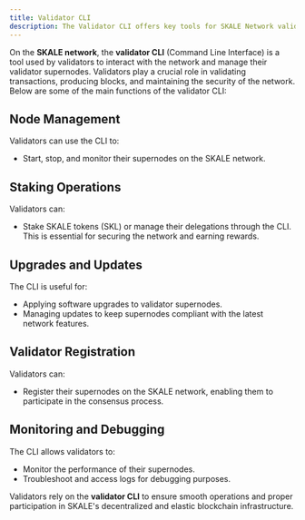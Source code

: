 ```yaml
---
title: Validator CLI
description: The Validator CLI offers key tools for SKALE Network validators
---
```


On the **SKALE network**, the **validator CLI** (Command Line Interface) is a tool used by validators to interact with the network and manage their validator supernodes. Validators play a crucial role in validating transactions, producing blocks, and maintaining the security of the network. Below are some of the main functions of the validator CLI:

## Node Management
Validators can use the CLI to:
- Start, stop, and monitor their supernodes on the SKALE network.

## Staking Operations
Validators can:
- Stake SKALE tokens (SKL) or manage their delegations through the CLI. This is essential for securing the network and earning rewards.

## Upgrades and Updates
The CLI is useful for:
- Applying software upgrades to validator supernodes.
- Managing updates to keep supernodes compliant with the latest network features.

## Validator Registration
Validators can:
- Register their supernodes on the SKALE network, enabling them to participate in the consensus process.

## Monitoring and Debugging
The CLI allows validators to:
- Monitor the performance of their supernodes.
- Troubleshoot and access logs for debugging purposes.

Validators rely on the **validator CLI** to ensure smooth operations and proper participation in SKALE's decentralized and elastic blockchain infrastructure.
